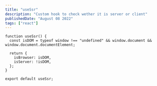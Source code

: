 ```yaml
---
title: "useSsr"
description: "Custom hook to check wether it is server or client"
publishedDate: "August 08 2022"
tags: ["react"]
---
```


```tsx
function useSsr() {
  const isDOM = typeof window !== "undefined" && window.document && window.document.documentElement;

  return {
    isBrowser: isDOM,
    isServer: !isDOM,
  };
}

export default useSsr;
```
